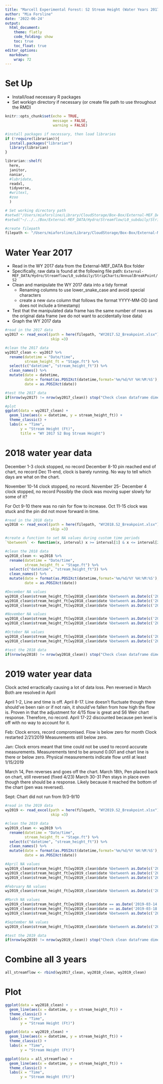 ```yaml
---
title: "Marcell Experimental Forest: S2 Stream Height (Water Years 2017 - 2019)"
author: "Mia Forsline"
date: '2022-06-24'
output: 
  html_document:
    theme: flatly
    code_folding: show
    toc: true
    toc_float: true
editor_options: 
  markdown: 
    wrap: 72
---
```


# Set Up

-   Install/load necessary R packages
-   Set workign directory if necessary (or create file path to use
    throughout the RMD)

```r
knitr::opts_chunk$set(echo = TRUE,
                      message = FALSE, 
                      warning = FALSE)

#install packages if necessary, then load libraries
if (!require(librarian)){
  install.packages("librarian")
  library(librarian)
}

librarian::shelf(
  here,
  janitor,
  naniar,
  #lubridate,
  readxl,
  tidyverse,
  #writexl,
  #zoo
  )

# Set working directory path
#setwd("/Users/miaforsline/Library/CloudStorage/Box-Box/External-MEF_DATA/Hydro/Streamflow/L0_subdaily/StripCharts/AnnualBreakPoint/S2")
#setwd("~/../../Box/External-MEF_DATA/Hydro/Streamflow/L0_subdaily/StripCharts")

#create filepath 
filepath <- "/Users/miaforsline/Library/CloudStorage/Box-Box/External-MEF_DATA/Hydro/Streamflow/L0_subdaily/StripCharts/AnnualBreakPoint/S2"
```

# Water Year 2017

-   Read in the WY 2017 data from the External-MEF_DATA Box folder
-   Specifically, raw data is found at the following file path:
    `External-MEF_DATA/Hydro/Streamflow/L0_subdaily/StripCharts/AnnualBreakPoint/S2`
-   Clean and manipulate the WY 2017 data into a tidy format
    -   Renaming columns to use lower_snake_case and avoid special
        characters
    -   create a new `date` column that follows the format YYYY-MM-DD
        (and does not include a timestamp)
-   Test that the manipulated data frame has the same number of rows as
    the original data frame (we do not want to accidentally lose data)
-   Graph the WY 2017 data

```r
#read in the 2017 data 
wy2017 <- read_excel(path = here(filepath, "WY2017.S2_Breakpoint.xlsx"), 
                     skip =3)

#clean the 2017 data
wy2017_clean <- wy2017 %>% 
  rename(datetime = "Date/time",
         stream_height_ft = "Stage.ft") %>% 
  select(c("datetime", "stream_height_ft")) %>% 
  clean_names() %>% 
  mutate(date = datetime,
         date = format(as.POSIXct(datetime,format='%m/%d/%Y %H:%M:%S'),format='%Y-%m-%d'),
         date = as.POSIXct(date)) 

#test the 2017 data
if(nrow(wy2017) != nrow(wy2017_clean)) stop("Check clean dataframe dimensions")

#plot 
ggplot(data = wy2017_clean) + 
  geom_line(aes(x = datetime, y = stream_height_ft)) + 
  theme_classic() + 
  labs(x = "Time", 
       y = "Stream Height (Ft)", 
       title = "WY 2017 S2 Bog Stream Height")
```

# 2018 water year data

December 1-3 clock stopped, no record December 8-10 pin reached end of
chart, no record Dec 11-end, clock is barely running. No way to tell
which days are what on the chart.

November 10-14 clock stopped, no record. November 25- December 4 clock
stopped, no record Possibly the clock was moving super slowly for some
of it?

For Oct 9-10 there was no rain for flow to increase. Oct 11-15 clock was
stuck and the pin did not move forward in time.

```r
#read in the 2018 data 
wy2018 <- read_excel(path = here(filepath, "WY2018.S2_Breakpoint.xlsx"), 
                     skip =3)

#create a function to set NA values during custom time periods 
`%between%` <- function(x, interval) x >= interval[1] & x <= interval[2]

#clean the 2018 data
wy2018_clean <- wy2018 %>% 
  rename(datetime = "Date/time",
         stream_height_ft = "Stage.ft") %>% 
  select(c("datetime", "stream_height_ft")) %>% 
  clean_names() %>% 
  mutate(date = format(as.POSIXct(datetime,format='%m/%d/%Y %H:%M:%S'),format='%Y-%m-%d'),
         date = as.POSIXct(date)) 

#December NA values 
wy2018_clean$stream_height_ft[wy2018_clean$date %between% as.Date(c('2018-12-01', '2018-12-03'))] <- NA
wy2018_clean$stream_height_ft[wy2018_clean$date %between% as.Date(c('2018-12-08', '2018-12-10'))] <- NA
wy2018_clean$stream_height_ft[wy2018_clean$date %between% as.Date(c('2018-12-11', '2018-12-31'))] <- NA

#November NA values 
wy2018_clean$stream_height_ft[wy2018_clean$date %between% as.Date(c('2018-11-10', '2018-11-14'))] <- NA
wy2018_clean$stream_height_ft[wy2018_clean$date %between% as.Date(c('2018-11-25', '2018-12-04'))] <- NA

#October NA values 
wy2018_clean$stream_height_ft[wy2018_clean$date %between% as.Date(c('2018-10-09', '2018-10-10'))] <- NA
wy2018_clean$stream_height_ft[wy2018_clean$date %between% as.Date(c('2018-10-11', '2018-10-15'))] <- NA

#test the 2018 data
if(nrow(wy2018) != nrow(wy2018_clean)) stop("Check clean dataframe dimensions")
```

# 2019 water year data

Clock acted erractically causing a lot of data loss. Pen reversed in
March Both are resolved in April

April 1-2, Line and time is off. April 8-17. Line doesn't fluctuate
though there should've been rain or if not rain, it should've fallen
from how high the flow is. Proven in that the adjustment for 4/15 flow
is great and S6 Weir chart response. Therefore, no record. April 17-22
discounted because pen level is off with no way to account for it.

Feb: Clock errors, record compromised. Flow is below zero for month
Clock restarted 2/21/2019 Measurements still below zero.

Jan: Clock errors meant that time could not be used to record accurate
measurements. Measurements tend to be around 0.001 and chart line is
there or below zero. Physical measurements indicate flow until at least
1/15/2019

March 14, Pen reverses and goes off the chart. March 18th, Pen placed
back on chart, still reversed (fixed 4/23) March 30-31 Pen stays in
place even though there should be a response. Likely because it reached
the bottom of the chart (pen was reversed).

Sept: Chart did not run from 9/3-9/10

```r
#read in the 2019 data 
wy2019 <- read_excel(path = here(filepath, "WY2019.S2_Breakpoint.xlsx"), 
                     skip =3)

#clean the 2019 data
wy2019_clean <- wy2019 %>% 
  rename(datetime = "Date/time",
         stream_height_ft = "Stage.ft") %>% 
  select(c("datetime", "stream_height_ft")) %>% 
  clean_names() %>% 
  mutate(date = format(as.POSIXct(datetime,format='%m/%d/%Y %H:%M:%S'),format='%Y-%m-%d'),
         date = as.POSIXct(date)) 

#April NA values 
wy2019_clean$stream_height_ft[wy2019_clean$date %between% as.Date(c('2019-04-01', '2019-04-02'))] <- NA
wy2019_clean$stream_height_ft[wy2019_clean$date %between% as.Date(c('2019-04-08', '2019-04-17'))] <- NA
wy2019_clean$stream_height_ft[wy2019_clean$date %between% as.Date(c('2019-04-17', '2019-04-22'))] <- NA

#February NA values 
wy2019_clean$stream_height_ft[wy2019_clean$date %between% as.Date(c('2019-04-01', '2019-04-02'))] <- NA

#March NA values 
wy2019_clean$stream_height_ft[wy2019_clean$date == as.Date('2019-03-14')] <- NA
wy2019_clean$stream_height_ft[wy2019_clean$date == as.Date('2019-03-18')] <- NA
wy2019_clean$stream_height_ft[wy2019_clean$date %between% as.Date(c('2019-03-30', '2019-03-31'))] <- NA

#September NA values 
wy2019_clean$stream_height_ft[wy2019_clean$date %between% as.Date(c('2019-09-03', '2019-09-10'))] <- NA

#test the 2019 data 
if(nrow(wy2019) != nrow(wy2019_clean)) stop("Check clean dataframe dimensions")

```

# Combine all 3 years

```r
all_streamflow <- rbind(wy2017_clean, wy2018_clean, wy2019_clean)
```

# Plot

```r
ggplot(data = wy2018_clean) + 
  geom_line(aes(x = datetime, y = stream_height_ft)) + 
  theme_classic() + 
  labs(x = "Time", 
       y = "Stream Height (Ft)")

ggplot(data = wy2019_clean) + 
  geom_line(aes(x = datetime, y = stream_height_ft)) + 
  theme_classic() + 
  labs(x = "Time", 
       y = "Stream Height (Ft)")

ggplot(data = all_streamflow) + 
  geom_line(aes(x = datetime, y = stream_height_ft)) + 
  theme_classic() + 
  labs(x = "Time", 
       y = "Stream Height (Ft)")
```
